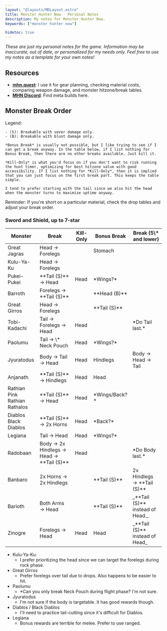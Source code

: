 ```yaml
---
layout: "@layouts/MDLayout.astro"
title: Monster Hunter Now - Personal Notes
description: My notes for Monster Hunter Now.
keywords: ["monster hunter now"]

hidetoc: true
---
```



*These are just my personal notes for the game. Information may be inaccurate, out of date, or personalized for my needs only. Feel free to use my notes as a template for your own notes!*

## Resources

- [**mhn.quest**](https://mhn.quest/): I use it for gear planning, checking material costs, comparing weapon damage, and monster hitzone/break tables.
- [**MHN Discord**](https://discord.gg/monsterhunternow): Find meta builds here.


## Monster Break Order

<SpoilerBlock buttonLabel="Explanation">
    Legend:

    - (S): Breakable with sever damage only.
    - (B): Breakable with blunt damage only.

    *Bonus Break* is usually not possible, but I like trying to see if I can get a break anyway. In the table below, if I list nothing for Bonus Break, then there are no other breaks available. Just kill it.

    *Kill-Only* is what you'd focus on if you don't want to risk running the hunt timer, optimizing for best hitzone value with good accessibility. If I list nothing for *Kill-Only*, then it is implied that you can just focus on the first break part. This keeps the table simple.

    I tend to prefer starting with the tail since we also hit the head when the monster turns to maximize uptime anyway.
</SpoilerBlock>

Reminder: If you're short on a particular material, check the drop tables and adjust your break order.

### Sword and Shield, up to 7-star

<p>
<table class="general">
    <thead>
        <tr>
            <th>Monster</th>
            <th>Break</th>
            <th>Kill-Only</th>
            <th>Bonus Break</th>
            <th>Break (5\* and lower)</th>
        </tr>
    </thead>
    <tbody>
        <tr>
            <td><Nb>Great Jagras</Nb></td>
            <td>Head &rarr; Forelegs</td>
            <td></td>
            <td>Stomach</td>
            <td></td>
        </tr>
        <tr>
            <td><Nb>Kulu-Ya-Ku</Nb></td>
            <td>Head &rarr; Forelegs</td>
            <td></td>
            <td></td>
            <td></td>
        </tr>
        <tr>
            <td><Nb>Pukei-Pukei</Nb></td>
            <td>**Tail (S)** &rarr; Head</td>
            <td>Head</td>
            <td>*Wings?*</td>
            <td></td>
        </tr>
        <tr>
            <td><Nb>Barroth</Nb></td>
            <td>Forelegs &rarr; **Tail (S)**</td>
            <td></td>
            <td>**Head (B)**</td>
            <td></td>
        </tr>
        <tr>
            <td><Nb>Great Girros</Nb></td>
            <td>Head &rarr; Forelegs</td>
            <td></td>
            <td>**Tail (S)**</td>
            <td></td>
        </tr>
        <tr>
            <td><Nb>Tobi-Kadachi</Nb></td>
            <td>Tail &rarr; Forelegs &rarr; Head</td>
            <td>Head</td>
            <td></td>
            <td>*Do Tail last.*</td>
        </tr>
        <tr>
            <td><Nb>Paolumu</Nb></td>
            <td>Tail &rarr; \* Neck Pouch</td>
            <td>Head</td>
            <td>*Wings?*</td>
            <td></td>
        </tr>
        <tr>
            <td><Nb>Jyuratodus</Nb></td>
            <td>Body &rarr; Tail &rarr; Head</td>
            <td>Head</td>
            <td>Hindlegs</td>
            <td>Body &rarr; Head &rarr; Tail</td>
        </tr>
        <tr>
            <td><Nb>Anjanath</Nb></td>
            <td>**Tail (S)** &rarr; Hindlegs</td>
            <td>Head</td>
            <td>Head</td>
            <td></td>
        </tr>
        <tr>
            <td><Nb>Rathian</Nb><br /><Nb>Pink Rathian</Nb><br /><Nb>Rathalos</Nb></td>
            <td>**Tail (S)** &rarr; Head</td>
            <td>Head</td>
            <td>*Wings/Back?*</td>
            <td></td>
        </tr>
        <tr>
            <td><Nb>Diablos</Nb><br /><Nb>Black Diablos</Nb></td>
            <td>**Tail (S)** &rarr; 2x Horns</td>
            <td>Head</td>
            <td>*Back?*</td>
            <td></td>
        </tr>
        <tr>
            <td><Nb>Legiana</Nb></td>
            <td>Tail &rarr; Head</td>
            <td>Head</td>
            <td>*Wings?*</td>
            <td></td>
        </tr>
        <tr>
            <td><Nb>Radobaan</Nb></td>
            <td>Body &rarr; 2x Hindlegs &rarr; Head &rarr; **Tail (S)**</td>
            <td>Head</td>
            <td></td>
            <td>*Do Body last.*</td>
        </tr>
        <tr>
            <td><Nb>Banbaro</Nb></td>
            <td>2x Horns &rarr; 2x Hindlegs</td>
            <td></td>
            <td>**Tail (S)**</td>
            <td>2x Hindlegs &rarr; **Tail (S)**</td>
        </tr>
        <tr>
            <td><Nb>Barioth</Nb></td>
            <td>Both Arms &rarr; Head</td>
            <td></td>
            <td>**Tail (S)**</td>
            <td>_**Tail (S)** instead of Head._</td>
        </tr>
        <tr>
            <td><Nb>Zinogre</Nb></td>
            <td>Forelegs &rarr; Head</td>
            <td>Head</td>
            <td>Head</td>
            <td>_**Tail (S)** instead of Head_</td>
        </tr>
    </tbody>
</table>
</p>

- Kulu-Ya-Ku:
    - I prefer prioritizing the head since we can target the forelegs during rock phase.
- Great Girros
    - Prefer forelegs over tail due to drops. Also happens to be easier to hit.
- Paolumu
    - \*Can you only break Neck Pouch during flight phase? I'm not sure.
- Jyuratodus
    - I'm not sure if the body is targetable. It has good rewards though.
- Diablos / Black Diablos
    - I'll need to practice tail-cutting since it's difficult for Diablos.
- Legiana
    - Bonus rewards are terrible for melee. Prefer to use ranged.

